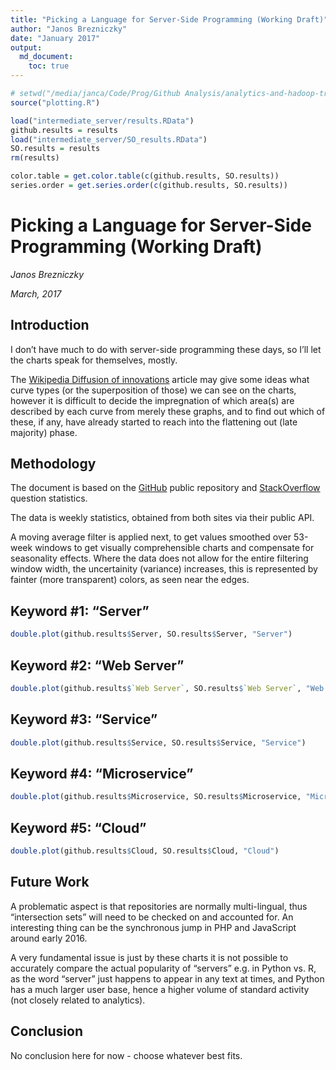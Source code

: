 ```yaml
---
title: "Picking a Language for Server-Side Programming (Working Draft)"
author: "Janos Brezniczky"
date: "January 2017"
output:
  md_document:
    toc: true
---
```


```r
# setwd("/media/janca/Code/Prog/Github Analysis/analytics-and-hadoop-trends/github-trends/")
source("plotting.R")

load("intermediate_server/results.RData")
github.results = results
load("intermediate_server/SO_results.RData")
SO.results = results
rm(results)

color.table = get.color.table(c(github.results, SO.results))
series.order = get.series.order(c(github.results, SO.results))
```

# Picking a Language for Server-Side Programming (Working Draft)

_Janos Brezniczky_

_March, 2017_

## Introduction

I don't have much to do with server-side programming these days, so I'll
let the charts speak for themselves, mostly.

The [Wikipedia Diffusion of
innovations](https://en.wikipedia.org/wiki/Diffusion_of_innovations)
article may give some ideas what curve types (or the superposition of those)
we can see on the charts, however it is difficult to decide the impregnation 
of which area(s) are described by each curve from merely these graphs, 
and to find out which of these, if any, have already started to reach 
into the flattening out (late majority) phase.

## Methodology

The document is based on the [GitHub](http://github.com) public
repository and [StackOverflow](http://stackoverflow.com) question 
statistics.

The data is weekly statistics, obtained from both sites via their public API.

A moving average filter is applied next, to get values smoothed 
over 53-week windows to get visually comprehensible charts and 
compensate for seasonality effects. Where the data does not 
allow for the entire filtering window width, the uncertainity (variance)
increases, this is represented by fainter (more transparent) colors, 
as seen near the edges.

## Keyword #1: "Server"

```r
double.plot(github.results$Server, SO.results$Server, "Server")
```

## Keyword #2: "Web Server"

```r
double.plot(github.results$`Web Server`, SO.results$`Web Server`, "Web Server")
```

## Keyword #3: "Service"

```r
double.plot(github.results$Service, SO.results$Service, "Service")
```

## Keyword #4: "Microservice"

```r
double.plot(github.results$Microservice, SO.results$Microservice, "Microservice")
```

## Keyword #5: "Cloud"
```r
double.plot(github.results$Cloud, SO.results$Cloud, "Cloud")
```

## Future Work

A problematic aspect is that repositories are normally multi-lingual, thus "intersection sets" will need to be checked on and accounted for.
An interesting thing can be the synchronous jump in PHP and JavaScript around early 2016.

A very fundamental issue is just by these charts it is not possible to accurately compare the actual popularity of "servers" e.g. in Python vs. R, as the word "server" just happens to appear in any text at times, and Python has a much larger user base, hence a higher volume of standard activity (not closely related to analytics).

## Conclusion

No conclusion here for now - choose whatever best fits.
